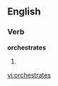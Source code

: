 
==English==

===Verb===
'''orchestrates'''

# {{third-person singular of|[[orchestrate]]}}

[[vi:orchestrates]]